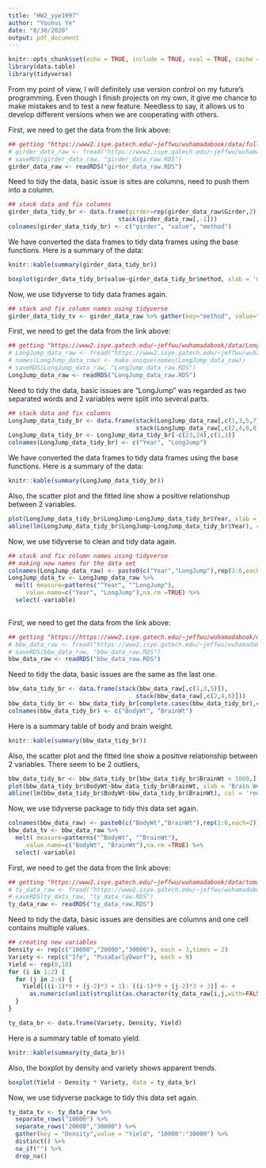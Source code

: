 ```yaml
---
title: "HW2_yye1997"
author: "Youhui Ye"
date: "8/30/2020"
output: pdf_document
---
```


```r
knitr::opts_chunk$set(echo = TRUE, include = TRUE, eval = TRUE, cache = TRUE)
library(data.table)
library(tidyverse)
```

\section{Problem 3}

From my point of view, I will definitely use version control on my future's programming. Even though I finish projects on my own, it give me chance to make mistakes and to test a new feature. Needless to say, it allows us to develop different versions when we are cooperating with others. 

\section{Problem 4}

\subsection{a.}

First, we need to get the data from the link above:

```r
## getting "https://www2.isye.gatech.edu/~jeffwu/wuhamadabook/data/fullgirder.dat"
# girder_data_raw <- fread("https://www2.isye.gatech.edu/~jeffwu/wuhamadabook/data/fullgirder.dat")
# saveRDS(girder_data_raw, "girder_data_raw.RDS")
girder_data_raw <- readRDS("girder_data_raw.RDS")
```

Need to tidy the data, basic issue is sites are columns, need to push them into a column. 

```r
## stack data and fix columns
girder_data_tidy_br <- data.frame(girder=rep(girder_data_raw$Girder,2), 
                               stack(girder_data_raw[,-1]))
colnames(girder_data_tidy_br) <- c("girder", "value", "method")
```

We have converted the data frames to tidy data frames using the base functions. Here is a summary of the data:

```r
knitr::kable(summary(girder_data_tidy_br))
```

```r
boxplot(girder_data_tidy_br$value~girder_data_tidy_br$method, xlab = 'method', ylab = 'value')
```

Now, we use tidyverse to tidy data frames again.

```r
## stack and fix column names using tidyverse 
girder_data_tidy_tv <- girder_data_raw %>% gather(key="method", value="value", Aarau:Zurich)
```




\subsection{b.}

First, we need to get the data from the link above:

```r
## getting "https://www2.isye.gatech.edu/~jeffwu/wuhamadabook/data/LongJumpData.dat"
# LongJump_data_raw <- fread("https://www2.isye.gatech.edu/~jeffwu/wuhamadabook/data/LongJumpData.dat")
# names(LongJump_data_raw) <- make.unique(names(LongJump_data_raw))
# saveRDS(LongJump_data_raw, "LongJump_data_raw.RDS")
LongJump_data_raw <- readRDS("LongJump_data_raw.RDS")
```

Need to tidy the data, basic issues are "LongJump" was regarded as two separated words and 2 variables were split into several parts. 

```r
## stack data and fix columns
LongJump_data_tidy_br <- data.frame(stack(LongJump_data_raw[,c(1,3,5,7)]), 
                                    stack(LongJump_data_raw[,c(2,4,6,8)]))
LongJump_data_tidy_br <- LongJump_data_tidy_br[-c(23,24),c(1,3)]
colnames(LongJump_data_tidy_br) <- c("Year", "LongJump")
```

We have converted the data frames to tidy data frames using the base functions. Here is a summary of the data:


```r
knitr::kable(summary(LongJump_data_tidy_br))
```

Also, the scatter plot and the fitted line show a positive relationshup between 2 variables.

```r
plot(LongJump_data_tidy_br$LongJump~LongJump_data_tidy_br$Year, xlab = 'Year', ylab = 'Long Jump')
abline(lm(LongJump_data_tidy_br$LongJump~LongJump_data_tidy_br$Year), col = 'red')
```
Now, we use tidyverse to clean and tidy data again.

```r
## stack and fix column names using tidyverse 
## making new names for the data set
colnames(LongJump_data_raw) <- paste0(c("Year","LongJump"),rep(1:6,each=2))
LongJump_data_tv <- LongJump_data_raw %>% 
  melt( measure=patterns("^Year", "^LongJump"), 
     value.name=c("Year", "LongJump"),na.rm =TRUE) %>%
  select(-variable)
  
```



\subsection{c.}

First, we need to get the data from the link above:

```r
## getting "https://https://www2.isye.gatech.edu/~jeffwu/wuhamadabook/data/BrainandBodyWeight.dat"
# bbw_data_raw <- fread("https://www2.isye.gatech.edu/~jeffwu/wuhamadabook/data/BrainandBodyWeight.dat")
# saveRDS(bbw_data_raw, "bbw_data_raw.RDS")
bbw_data_raw <- readRDS("bbw_data_raw.RDS")
```

Need to tidy the data, basic issues are the same as the last one. 

```r
bbw_data_tidy_br <- data.frame(stack(bbw_data_raw[,c(1,3,5)]), 
                                    stack(bbw_data_raw[,c(2,4,6)]))
bbw_data_tidy_br <- bbw_data_tidy_br[complete.cases(bbw_data_tidy_br),c(1,3)]
colnames(bbw_data_tidy_br) <- c("BodyWt", "BrainWt")
```

Here is a summary table of body and brain weight.

```r
knitr::kable(summary(bbw_data_tidy_br))
```

Also, the scatter plot and the fitted line show a positive relationship between 2 variables. There seem to be 2 outliers, 

```r
bbw_data_tidy_br <- bbw_data_tidy_br[bbw_data_tidy_br$BrainWt < 1000,]
plot(bbw_data_tidy_br$BodyWt~bbw_data_tidy_br$BrainWt, xlab = 'Brain Weight', ylab = 'Body Weight')
abline(lm(bbw_data_tidy_br$BodyWt~bbw_data_tidy_br$BrainWt), col = 'red')
```
Now, we use tidyverse package to tidy this data set again.

```r
colnames(bbw_data_raw) <- paste0(c("BodyWt","BrainWt"),rep(1:6,each=2))
bbw_data_tv <- bbw_data_raw %>% 
  melt( measure=patterns("^BodyWt", "^BrainWt"), 
     value.name=c("BodyWt", "BrainWt"),na.rm =TRUE) %>%
  select(-variable)
```

\subsection{d.}

First, we need to get the data from the link above:

```r
## getting "https://www2.isye.gatech.edu/~jeffwu/wuhamadabook/data/tomato.dat"
# ty_data_raw <- fread("https://www2.isye.gatech.edu/~jeffwu/wuhamadabook/data/tomato.dat")
# saveRDS(ty_data_raw, "ty_data_raw.RDS")
ty_data_raw <- readRDS("ty_data_raw.RDS")
```

Need to tidy the data, basic issues are densities are columns and one cell contains multiple values. 

```r
## creating new variables
Density <- rep(c("10000","20000","30000"), each = 3,times = 2)
Variety <- rep(c("Ife", "PusaEarlyDwarf"), each = 9)
Yield <- rep(0,18)
for (i in 1:2) {
  for (j in 2:4) {
    Yield[((i-1)*9 + (j-2)*3 + 1): ((i-1)*9 + (j-2)*3 + 3)] <- +
      as.numeric(unlist(strsplit(as.character(ty_data_raw[i,j,with=FALSE]),',')))
  }
}

ty_data_br <- data.frame(Variety, Density, Yield)
```

Here is a summary table of tomato yield.

```r
knitr::kable(summary(ty_data_br))
```

Also, the boxplot by density and variety shows apparent trends.

```r
boxplot(Yield ~ Density * Variety, data = ty_data_br)
```
Now, we use tidyverse package to tidy this data set again.

```r

ty_data_tv <- ty_data_raw %>% 
  separate_rows("10000") %>% 
  separate_rows("20000","30000") %>% 
  gather(key = "Density",value = "Yield", "10000":"30000") %>% 
  distinct() %>% 
  na_if("") %>% 
  drop_na()

```

